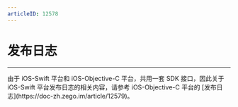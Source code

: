 ```yaml
---
articleID: 12578
---
```



# 发布日志

- - -


<Warning title="注意">
由于 iOS-Swift 平台和 iOS-Objective-C 平台，共用一套 SDK 接口，因此关于 iOS-Swift 平台发布日志的相关内容，请参考 iOS-Objective-C 平台的 [发布日志](https://doc-zh.zego.im/article/12579)。  
</Warning>


